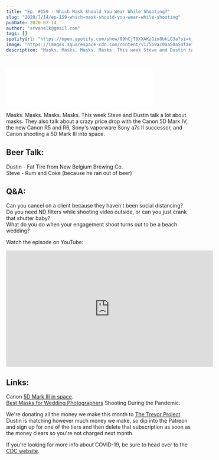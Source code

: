 ```yaml
---
title: "Ep. #159 - Which Mask Should You Wear While Shooting?"
slug: "2020/7/14/ep-159-which-mask-should-you-wear-while-shooting"
pubDate: 2020-07-14
author: "srvanelk@gmail.com"
tags: []
spotifyUrl: "https://open.spotify.com/show/09hCjT9XXAKzGin8bkLG3a?si=kjRZvQ1JTb6Ov3HVzSSlWA"
image: "https://images.squarespace-cdn.com/content/v1/5b9ac0aa50a54faef024c950/1594736622291-XY88QJ58TI6HYNFO64NN/VanElkCo-6.jpg?format=original"
description: "Masks. Masks. Masks. Masks. This week Steve and Dustin talk a lot about masks. They also talk about a crazy price drop with the Canon 5D Mark IV, the new Canon R5 and R6, Sony's vaporware Sony a7s II successor, and Canon shooting a 5D Mark III into space."
---
```


<figure>
  <img src="https://images.squarespace-cdn.com/content/v1/5b9ac0aa50a54faef024c950/1594736622291-XY88QJ58TI6HYNFO64NN/VanElkCo-6.jpg?format=original" alt="" />
</figure>
<iframe class="embedly-embed" src="//cdn.embedly.com/widgets/media.html?src=https%3A%2F%2Fanchor.fm%2Fweddingphotohangover%2Fembed%2Fepisodes%2FEp--159---Which-Mask-Should-You-Wear-While-Shooting-egnugb&display_name=Anchor+FM+Inc.&url=https%3A%2F%2Fanchor.fm%2Fweddingphotohangover%2Fepisodes%2FEp--159---Which-Mask-Should-You-Wear-While-Shooting-egnugb&image=https%3A%2F%2Fd3t3ozftmdmh3i.cloudfront.net%2Fproduction%2Fpodcast_uploaded_episode400%2F805714%2F805714-1594736508904-0b0d1cee37fbf.jpg&key=61d05c9d54e8455ea7a9677c366be814&type=text%2Fhtml&schema=anchor&wmode=opaque" width="400" height="102" scrolling="no" title="Anchor FM Inc. embed" frameborder="0" allow="autoplay; fullscreen" allowfullscreen="true"></iframe>

Masks. Masks. Masks. Masks. This week Steve and Dustin talk a lot about masks. They also talk about a crazy price drop with the Canon 5D Mark IV, the new Canon R5 and R6, Sony's vaporware Sony a7s II successor, and Canon shooting a 5D Mark III into space.

## Beer Talk:  
Dustin - Fat Tire from New Belgium Brewing Co.  
Steve - Rum and Coke (because he ran out of beer)

## Q&A:  
Can you cancel on a client because they haven't been social distancing?  
Do you need ND filters while shooting video outside, or can you just crank that shutter baby?  
What do you do when your engagement shoot turns out to be a beach wedding?

Watch the episode on YouTube:

<iframe width="560" height="315" src="https://www.youtube.com/embed/tgNuxrVGvLU" frameborder="0" allow="autoplay; encrypted-media" allowfullscreen></iframe>

## Links:  
Canon [5D Mark III in space](https://www.digitalcameraworld.com/news/canon-launching-a-spacecraft-featuring-5d-mark-iii-and-powershot-cameras).  
[Best Masks for Wedding Photographers](https://jennifervanelk.com/best-masks-for-photographers-during-the-pandemic/) Shooting During the Pandemic.

We're donating all the money we make this month to [The Trevor Project](https://www.thetrevorproject.org/). Dustin is matching however much money we make, so dip into the Patreon and sign up for one of the tiers and then delete that subscription as soon as the money clears so you're not charged next month.

If you're looking for more info about COVID-19, be sure to head over to the [CDC website](https://www.cdc.gov/coronavirus/2019-ncov/index.html).
